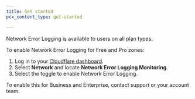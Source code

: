 ```yaml
---
title: Get started
pcx_content_type: get-started

---
```


Network Error Logging is available to users on all plan types.

To enable Network Error Logging for Free and Pro zones:

1. Log in to your [Cloudflare dashboard](https://dash.cloudflare.com/).
2. Select **Network** and locate **Network Error Logging Monitoring**.
3. Select the toggle to enable Network Error Logging.

To enable this for Business and Enterprise, contact support or your account team.
